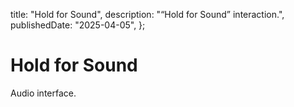 
  title: "Hold for Sound",
  description: "“Hold for Sound” interaction.",
  publishedDate: "2025-04-05",
};

# Hold for Sound

Audio interface.

<Card>
  <HoldForSound />
</Card>
